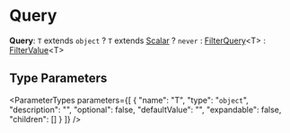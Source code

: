 
# Query

 **Query**: `T` extends `object` ? `T` extends [Scalar](types.Scalar.mdx) ? `never` : [FilterQuery](../DAL/types/types.DAL.FilterQuery.mdx)&#60;T&#62; : [FilterValue](types.FilterValue.mdx)&#60;T&#62;

## Type Parameters

<ParameterTypes parameters={[
  {
    "name": "T",
    "type": "`object`",
    "description": "",
    "optional": false,
    "defaultValue": "",
    "expandable": false,
    "children": []
  }
]} />
